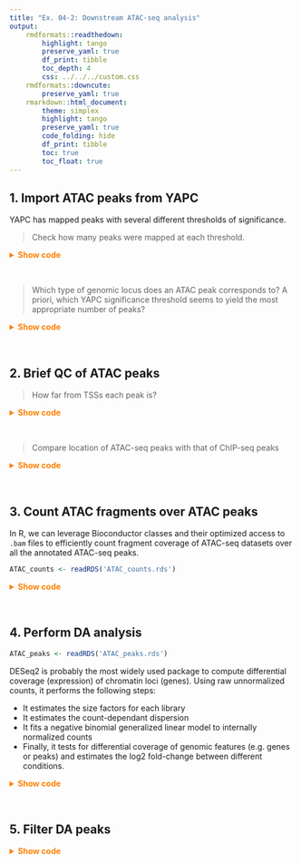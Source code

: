 ```yaml
---
title: "Ex. 04-2: Downstream ATAC-seq analysis"
output: 
    rmdformats::readthedown: 
        highlight: tango
        preserve_yaml: true
        df_print: tibble
        toc_depth: 4
        css: ../../../custom.css
    rmdformats::downcute: 
        preserve_yaml: true
    rmarkdown::html_document: 
        theme: simplex
        highlight: tango
        preserve_yaml: true
        code_folding: hide
        df_print: tibble
        toc: true
        toc_float: true
---
```


## 1. Import ATAC peaks from YAPC

YAPC has mapped peaks with several different thresholds of significance. 

> Check how many peaks were mapped at each threshold.  

<details><summary style="color: #ff7f00; font-weight: bold">Show code</summary><p>
```sh
wc -l _yapc-files/stress-response_*.bed
```
</p></details><br>

> Which type of genomic locus does an ATAC peak corresponds to? A priori, which YAPC significance threshold seems to yield the most appropriate number of peaks?  

<details><summary style="color: #ff7f00; font-weight: bold">Show code</summary><p>
```r
# Import ATAC peaks as GRanges
library(tidyverse)
ATAC_peaks <- read.table('_yapc-files/stress-response_0.05.bed') %>% 
    as_tibble() %>% 
    setNames(c('seqnames', 'start', 'end', 'yapc_scores', 'score', 'strand', 'summit', 'summit2')) %>%
    GenomicRanges::makeGRangesFromDataFrame(keep.extra.columns = TRUE)
ATAC_peaks
```
</p></details><br>

## 2. Brief QC of ATAC peaks 

> How far from TSSs each peak is?  

<details><summary style="color: #ff7f00; font-weight: bold">Show code</summary><p>
```r
ChIPpeakAnno::genomicElementDistribution(
    ATAC_peaks, 
    TxDb = TxDb.Scerevisiae.UCSC.sacCer3.sgdGene::TxDb.Scerevisiae.UCSC.sacCer3.sgdGene,
    labels = list(
        geneLevel = c(
            promoter = "Promoter", 
            geneDownstream = "Downstream",
            geneBody = "Gene body", 
            distalIntergenic = "Distal Intergenic"
        ), 
        group = c(promoterLevel = "Prom. Level", geneLevel = "Gene Level")
    ),
    promoterLevel = list(
        breaks = c(-2000, -1000, -500, -100, 0, 100),
        labels = c("upstream 1-2Kb", "upstream 0.5-1Kb", "upstream 100-500bp", "-100 - TSS", "TSS - 100b"),
        colors = c("#FFE5CC", "#FFCA99", "#FFAD65", "#FF8E32", "#bb5a0a")
    )
)
```
```r
yeast_genes <- GenomicFeatures::genes(TxDb.Scerevisiae.UCSC.sacCer3.sgdGene::TxDb.Scerevisiae.UCSC.sacCer3.sgdGene)
GenomeInfoDb::seqlevelsStyle(yeast_genes) <- GenomeInfoDb::seqlevelsStyle(ATAC_peaks)
yeast_TSSs <- GenomicRanges::resize(yeast_genes, 1, 'start')
dists <- IRanges::distanceToNearest(ATAC_peaks, yeast_TSSs, ignore.strand = TRUE)
summary(mcols(dists)$distance)
hist(log10(mcols(dists)$distance), breaks = 300)
```
</p></details><br>

> Compare location of ATAC-seq peaks with that of ChIP-seq peaks

<details><summary style="color: #ff7f00; font-weight: bold">Show code</summary><p>
```r
ChIP_peaks <- GenomicRanges::reduce(do.call(c, lapply(
    list.files(pattern = '.*narrowPeak$', path = '../day03/results/bwa/mergedLibrary/macs/narrowPeak', full.names = TRUE), rtracklayer::import
)))
dists <- IRanges::distanceToNearest(ATAC_peaks, ChIP_peaks)
summary(mcols(dists)$distance)
hist(log10(mcols(dists)$distance), breaks = 300)
```
</p></details><br>

## 3. Count ATAC fragments over ATAC peaks

In R, we can leverage Bioconductor classes and their optimized access to `.bam` files to efficiently count 
fragment coverage of ATAC-seq datasets over all the annotated ATAC-seq peaks. 

```r
ATAC_counts <- readRDS('ATAC_counts.rds')
```

<details><summary style="color: #ff7f00; font-weight: bold">Show code</summary><p>
```r
# Define sample sheet
sampleTable <- data.frame(
    sample = gsub('_SRR.*', '', list.files(pattern = '_noChrM_q10.bam$', path = '_bam-files/')), 
    timepoint = gsub('SacCer3_|_rep.*', '', list.files(pattern = '_noChrM_q10.bam$', path = '_bam-files/')), 
    replicate = rep(c(1, 2), 5), 
    bam = list.files(pattern = '_noChrM_q10.bam$', path = '_bam-files/', full.names = TRUE)
)
# Import fragment counts over peaks 
ATAC_counts <- GenomicAlignments::summarizeOverlaps(, 
    features = ATAC_peaks, 
    reads = Rsamtools::BamFileList(sampleTable$bam), 
    ignore.strand = TRUE, 
    singleEnd = FALSE
)
```
```r
ATAC_counts
```
</p></details><br>

## 4. Perform DA analysis

```r
ATAC_peaks <- readRDS('ATAC_peaks.rds')
```

DESeq2 is probably the most widely used package to compute differential coverage (expression) of chromatin loci 
(genes). Using raw unnormalized counts, it performs the following steps: 

* It estimates the size factors for each library 
* It estimates the count-dependant dispersion 
* It fits a negative binomial generalized linear model to internally normalized counts
* Finally, it tests for differential coverage of genomic features (e.g. genes or peaks) and estimates the log2 fold-change between different conditions. 

<details><summary style="color: #ff7f00; font-weight: bold">Show code</summary><p>
```r
library(DESeq2)
colData(ATAC_counts) <- DataFrame(sampleTable)
dds <- DESeqDataSet(ATAC_counts, design = ~ timepoint) 
dds <- DESeq(dds)
out.l2fc <- data.frame(matrix(nrow = nrow(dds), ncol = 4))
colnames(out.l2fc) <- paste0('L2FC_', c('15_v_00', '30_v_15', '45_v_30', '60_v_45'))
out.padj <- data.frame(matrix(nrow = nrow(dds), ncol = 4))
colnames(out.padj) <- paste0('padj_', c('15_v_00', '30_v_15', '45_v_30', '60_v_45'))
contrasts <- list(
    c('timepoint', '15', '00'), 
    c('timepoint', '30', '15'), 
    c('timepoint', '45', '30'), 
    c('timepoint', '60', '45')
)
for (i in 1:length(contrasts)) {
    ddr <- results(dds, contrast = contrasts[[i]])
    metadata(ddr)$alpha <- 0.01
    out <- as.data.frame(ddr)
    out.l2fc[,i] <- out[,2]
    out.padj[,i] <- out[,6]
}
rlog <- assay(rlog(dds, blind = FALSE))
colnames(rlog) <- paste0(sampleTable$timepoint, "_rep", sampleTable$replicate)
rlog <- matrix(unlist(lapply( 
    unique(sampleTable$timepoint), 
    function(x) { 
        x <- rowMeans(matrix(rlog[,grep(x, colnames(rlog))], nrow = nrow(rlog))) 
    }
)), nrow = nrow(rlog))
rownames(rlog) <- paste0('peak_', 1:nrow(rlog))
colnames(rlog) <- paste0('rlog_', unique(sampleTable$timepoint))
results <- cbind(rlog, out.l2fc, out.padj)
mcols(ATAC_peaks) <- cbind(mcols(ATAC_peaks), results)
```
```r
ATAC_peaks
```
</p></details><br>

## 5. Filter DA peaks

<details><summary style="color: #ff7f00; font-weight: bold">Show code</summary><p>
```r
yeast_IDs <- gprofiler2::gconvert(query = yeast_TSSs$gene_id, organism = 'scerevisiae')
yeast_TSSs$gene_name <- yeast_IDs$name[match(yeast_TSSs$gene_id, yeast_IDs$input)]
g <- ATAC_peaks[which(ATAC_peaks$L2FC_15_v_00 > log2(1.5) & ATAC_peaks$padj_15_v_00 < 0.01)]
g$associated_gene <- yeast_TSSs$gene_name[nearest(g, yeast_TSSs)]
g
```
</p></details><br>
